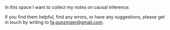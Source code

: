 <!-- # Preface {.unnumbered} -->

In this space I want to collect my notes on causal inference.

If you find them helpful, find any errors, or have any suggestions, please get in touch by writing to <fa.gunzinger@gmail.com>.
